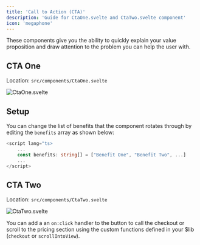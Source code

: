 ```yaml
---
title: 'Call to Action (CTA)'
description: 'Guide for CtaOne.svelte and CtaTwo.svelte component'
icon: 'megaphone'
---
```


These components give you the ability to quickly explain your value proposition and draw attention to the problem you can help the user with.

## CTA One

Location: `src/components/CtaOne.svelte`

![CtaOne.svelte](/images/CtaOne.png)

## Setup
You can change the list of benefits that the component rotates through by editing the `benefits` array as shown below:
```typescript CtaOne.svelte
<script lang="ts>
    ...
    const benefits: string[] = ["Benefit One", "Benefit Two", ...]
    ...
</script>
```

## CTA Two

Location: `src/components/CtaTwo.svelte`

![CtaTwo.svelte](/images/CtaTwo.png)

You can add a an `on:click` handler to the button to call the checkout or scroll to the pricing section using the custom functions defined in your $lib (`checkout` or `scrollIntoView`).